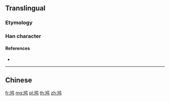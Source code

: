 {{character info/new}}
{{also|鳩}}
==Translingual==

===Etymology===
{{Han simp|鳩|f=鳥|t=鸟}}

===Han character===
{{Han char|rn=196|rad=鸟|as=02|sn=7|four=|canj=KNPYM|ids=⿰九鸟}}

====References====
* {{Han ref|kx=1505.141|hdz=74614.010|uh=9E20|ud=40480}}

----

==Chinese==
{{zh-see|鳩}}

[[fr:鸠]]
[[mg:鸠]]
[[pl:鸠]]
[[th:鸠]]
[[zh:鸠]]